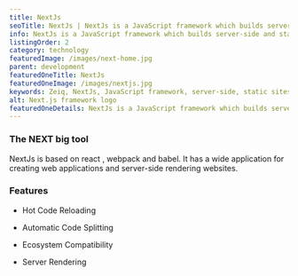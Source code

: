 ```yaml
---
title: NextJs
seoTitle: NextJs | NextJs is a JavaScript framework which builds server-side and static sites.
info: NextJs is a JavaScript framework which builds server-side and static sites. It is a very powerful tool employed in developing websites.
listingOrder: 2
category: technology
featuredImage: /images/next-home.jpg
parent: development
featuredOneTitle: NextJs
featuredOneImage: /images/nextjs.jpg
keywords: Zeiq, NextJs, JavaScript framework, server-side, static sites, website development
alt: Next.js framework logo
featuredOneDetails: NextJs is a JavaScript framework which builds server-side and static sites. It is a very powerful tool employed in developing websites.
---
```


### The NEXT big tool

NextJs is based on react , webpack and babel. It has a wide application for creating web applications and server-side rendering websites.

### Features

- Hot Code Reloading

- Automatic Code Splitting

- Ecosystem Compatibility

- Server Rendering
